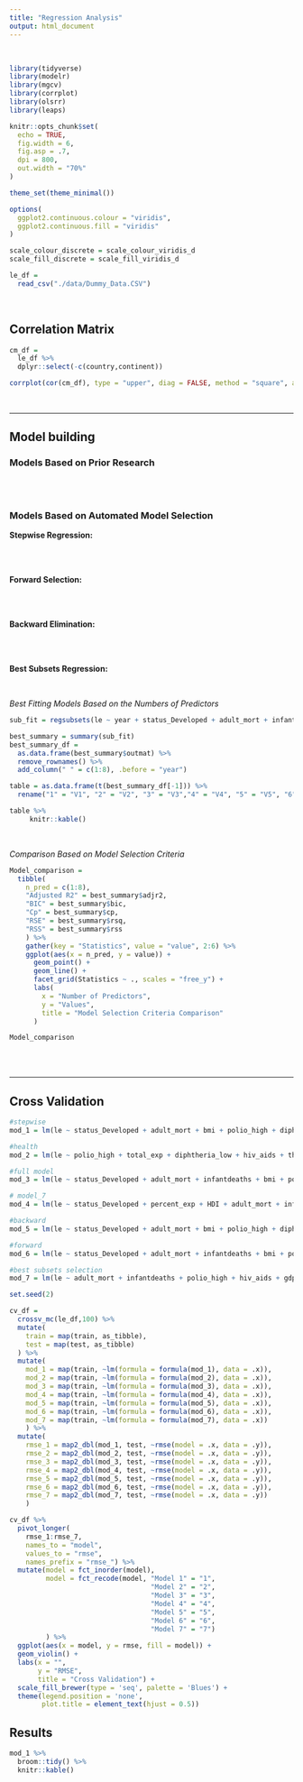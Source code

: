 ```yaml
---
title: "Regression Analysis"
output: html_document
---
```

<br>

```r
library(tidyverse)
library(modelr)
library(mgcv)
library(corrplot)
library(olsrr)
library(leaps)

knitr::opts_chunk$set(
  echo = TRUE,
  fig.width = 6,
  fig.asp = .7,
  dpi = 800,
  out.width = "70%"
)

theme_set(theme_minimal())

options(
  ggplot2.continuous.colour = "viridis",
  ggplot2.continuous.fill = "viridis"
)

scale_colour_discrete = scale_colour_viridis_d
scale_fill_discrete = scale_fill_viridis_d
```


```r
le_df = 
  read_csv("./data/Dummy_Data.CSV")
```

<br>

## Correlation Matrix

```r
cm_df =
  le_df %>%
  dplyr::select(-c(country,continent))

corrplot(cor(cm_df), type = "upper", diag = FALSE, method = "square", addCoef.col = "black", number.cex = .3, tl.col = "black", tl.cex = .7)
```

<br>

<hr>

## Model building 

### Models Based on Prior Research

<br>
<br>

### Models Based on Automated Model Selection

**Stepwise Regression:**

<br>
<br>

**Forward Selection:**

<br>
<br>

**Backward Elimination:**

<br>
<br>

**Best Subsets Regression:**

<br>

*Best Fitting Models Based on the Numbers of Predictors*
```r
sub_fit = regsubsets(le ~ year + status_Developed + adult_mort + infantdeaths + alcohol + percent_exp + hepatitis_b_high + hepatitis_b_low + measles + bmi + under_five + polio_high + polio_low + total_exp + diphtheria_high + diphtheria_low + hiv_aids + gdp + population + thin_1_19 + thin_5_9 + HDI + schooling, data = le_df)

best_summary = summary(sub_fit)
best_summary_df = 
  as.data.frame(best_summary$outmat) %>% 
  remove_rownames() %>% 
  add_column(" " = c(1:8), .before = "year")

table = as.data.frame(t(best_summary_df[-1])) %>% 
  rename("1" = "V1", "2" = "V2", "3" = "V3","4" = "V4", "5" = "V5", "6" = "V6","7" = "V7", "8" = "V8")
```

```r
table %>% 
     knitr::kable()
```

<br>

*Comparison Based on Model Selection Criteria*
```r
Model_comparison =
  tibble(
	n_pred = c(1:8),
	"Adjusted R2" = best_summary$adjr2,
	"BIC" = best_summary$bic,
	"Cp" = best_summary$cp,
	"RSE" = best_summary$rsq,
	"RSS" = best_summary$rss
	) %>%
	gather(key = "Statistics", value = "value", 2:6) %>%
	ggplot(aes(x = n_pred, y = value)) +
	  geom_point() +
	  geom_line() +
	  facet_grid(Statistics ~ ., scales = "free_y") +
	  labs(
	  	x = "Number of Predictors",
	  	y = "Values",
	  	title = "Model Selection Criteria Comparison"
	  )

Model_comparison
```


<br>
<br>

<hr>

## Cross Validation

```r
#stepwise
mod_1 = lm(le ~ status_Developed + adult_mort + bmi + polio_high + diphtheria_low + hiv_aids + gdp + thin_1_19 + HDI + schooling, data = le_df)

#health
mod_2 = lm(le ~ polio_high + total_exp + diphtheria_low + hiv_aids + thin_1_19, data = le_df)

#full model
mod_3 = lm(le ~ status_Developed + adult_mort + infantdeaths + bmi + polio_high + diphtheria_low + hiv_aids + gdp + HDI + schooling, data = le_df)

# model_7
mod_4 = lm(le ~ status_Developed + percent_exp + HDI + adult_mort + infantdeaths + schooling, data = le_df)

#backward
mod_5 = lm(le ~ status_Developed + adult_mort + bmi + polio_high + diphtheria_low + hiv_aids + gdp + thin_1_19 + HDI + schooling, data = le_df)

#forward
mod_6 = lm(le ~ status_Developed + adult_mort + infantdeaths + bmi + polio_high + diphtheria_low + hiv_aids + gdp + HDI + schooling, data = le_df)

#best subsets selection 
mod_7 = lm(le ~ adult_mort + infantdeaths + polio_high + hiv_aids + gdp + HDI + schooling, data = le_df)

```

```r
set.seed(2)

cv_df = 
  crossv_mc(le_df,100) %>% 
  mutate(
    train = map(train, as_tibble),
    test = map(test, as_tibble)
  ) %>% 
  mutate(
    mod_1 = map(train, ~lm(formula = formula(mod_1), data = .x)),
    mod_2 = map(train, ~lm(formula = formula(mod_2), data = .x)),
    mod_3 = map(train, ~lm(formula = formula(mod_3), data = .x)),
    mod_4 = map(train, ~lm(formula = formula(mod_4), data = .x)),
    mod_5 = map(train, ~lm(formula = formula(mod_5), data = .x)),
    mod_6 = map(train, ~lm(formula = formula(mod_6), data = .x)),
    mod_7 = map(train, ~lm(formula = formula(mod_7), data = .x))
    ) %>% 
  mutate(
    rmse_1 = map2_dbl(mod_1, test, ~rmse(model = .x, data = .y)),
    rmse_2 = map2_dbl(mod_2, test, ~rmse(model = .x, data = .y)),
    rmse_3 = map2_dbl(mod_3, test, ~rmse(model = .x, data = .y)),
    rmse_4 = map2_dbl(mod_4, test, ~rmse(model = .x, data = .y)),
    rmse_5 = map2_dbl(mod_5, test, ~rmse(model = .x, data = .y)),
    rmse_6 = map2_dbl(mod_6, test, ~rmse(model = .x, data = .y)),
    rmse_7 = map2_dbl(mod_7, test, ~rmse(model = .x, data = .y))
    )
```


```r
cv_df %>% 
  pivot_longer(
    rmse_1:rmse_7,
    names_to = "model", 
    values_to = "rmse",
    names_prefix = "rmse_") %>% 
  mutate(model = fct_inorder(model),
         model = fct_recode(model, "Model 1" = "1",
                                   "Model 2" = "2",
                                   "Model 3" = "3",
                                   "Model 4" = "4",
                                   "Model 5" = "5",
                                   "Model 6" = "6",
                                   "Model 7" = "7")
         ) %>% 
  ggplot(aes(x = model, y = rmse, fill = model)) + 
  geom_violin() + 
  labs(x = "",
       y = "RMSE", 
       title = "Cross Validation") +
  scale_fill_brewer(type = 'seq', palette = 'Blues') +
  theme(legend.position = 'none',
        plot.title = element_text(hjust = 0.5))
```

## Results

```r
mod_1 %>% 
  broom::tidy() %>% 
  knitr::kable()
```

